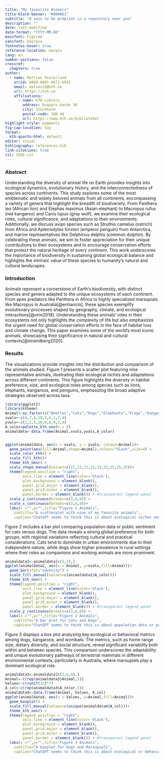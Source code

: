 ```yaml
---
title: "My favourite Animals"
title-block-banner: "#000061"
subtitle: "A soon to be preprint in a repository near you"
description: ""
date: last-modified
date-format: "YYYY-MM-DD"
mainfont: Figtree
sansfont: Georgia
footnotes-hover: true
reference-location: margin
lang: en
number-sections: false
crossref:
  chapters: true
author:
  - name: Mattias Vesterlund
    orcid: 0000-0001-9471-6592
    email: matves29@kth.se
    url: https://kth.se
    affiliations:
      - name: KTH Library
        address: Osquars backe 30
        city: Stockholm
        postal-code: 100 44
        url: https://www.kth.se/biblioteket
highlight-style: pygments
fig-cap-location: top
format: 
  kth-quarto-html: default
editor: visual
bibliography: references.bib
link-citations: true
csl: IEEE.csl
---
```


### Abstract

Understanding the diversity of animal life on Earth provides insights into ecological dynamics, evolutionary history, and the interconnectedness of species across continents. This study explores some of the most emblematic and widely beloved animals from all continents, encompassing a variety of genera that highlight the breadth of biodiversity. From Panthera leo (African lion) and Elephas maximus (Asian elephant) to Macropus rufus (red kangaroo) and Canis lupus (gray wolf), we examine their ecological roles, cultural significance, and adaptations to their environments. Additionally, we discuss avian species such as Struthio camelus (ostrich) from Africa and Aptenodytes forsteri (emperor penguin) from Antarctica, and marine representatives like Delphinus delphis (common dolphin). By celebrating these animals, we aim to foster appreciation for their unique contributions to their ecosystems and to encourage conservation efforts that protect the natural heritage of every continent. This work underscores the importance of biodiversity in sustaining global ecological balance and highlights the intrinsic value of these species to humanity's natural and cultural landscapes.

### Introduction

Animals represent a cornerstone of Earth's biodiversity, with distinct species and genera adapted to the unique ecosystems of each continent. From apex predators like Panthera in Africa to highly specialized marsupials like Macropus in Australia[@enhancin], these species exemplify evolutionary processes shaped by geography, climate, and ecological interactions[@orre2019]. Understanding these animals’ roles in their ecosystems not only highlights the complexity of life but also emphasizes the urgent need for global conservation efforts in the face of habitat loss and climate change. This paper examines some of the world’s most iconic animals, showcasing their significance in natural and cultural contexts[@strandberg2020].

### Results

The visualizations provide insights into the distribution and comparison of the animals studied. Figure 1 presents a scatter plot featuring nine representative animals, illustrating their ecological niches and adaptations across different continents. This figure highlights the diversity in habitat preference, size, and ecological roles among species such as lions, elephants, kangaroos, and penguins, emphasizing the broad adaptive strategies observed across taxa.

```r
library(ggplot2)
library(ktheme)
Animal<-as.factor(c("Beetles","Cats","Dogs","Elephants","Frogs","Kangaroos","Rabbits","Rats","Wombats"))
xvals<-c(4,7,8,10,3,6,1,7,4)
yvals<-c(2,1,5,10,6,8,9,3,4)
A_color=palette_kth_neo(n = 9)
animaldata<-data.frame(Animal,xvals,yvals,A_color)


ggplot(animaldata, aes(x = xvals, y = yvals, colour=Animal))+
  geom_point(aes(fill=Animal,shape=Animal),colour="black",size=4) +
  scale_color_kth() +
  scale_fill_kth()+
  theme_kth_neo() +
  scale_shape_manual(values=c(21,21,21,23,23,23,25,25,25))+
  theme(legend.position = "right",
        axis.line = element_line(color='black'),
        plot.background = element_blank(),
        panel.grid.major = element_blank(),
        panel.grid.minor = element_blank(),
        panel.border = element_blank()) + #transparent legend panel
  scale_y_continuous(breaks=c(3,6,9)) +
  scale_x_continuous(breaks=c(3,6,9))+
  labs(x ="",y="",title="Figure 1 Animals",
    subtitle="A scatterplot with nine of my favorite animals",
    caption="ChatGPT seems to think this is about ecological niches and stuff\n but in reality it's just random data that I threw in there to make a pretty scatter plot")

```

Figure 2 includes a bar plot comparing population data or public sentiment for cats versus dogs. The data reveals a strong global preference for both groups, with regional variations reflecting cultural and practical considerations. Cats tend to dominate in urban environments due to their independent nature, while dogs show higher prevalence in rural settings where their roles as companions and working animals are more prominent.

```r
animaldata2<-animaldata[c(2,3),]
ggplot(animaldata2, aes(x = Animal, y=xvals,fill=Animal))+
  geom_bar(stat="identity") +
  scale_fill_manual(values=c(animaldata2$A_color))+
  theme_kth_neo() +
  theme(legend.position = "right",
        axis.line = element_line(color='black'),
        plot.background = element_blank(),
        panel.grid.major = element_blank(),
        panel.grid.minor = element_blank(),
        panel.border = element_blank()) + #transparent legend panel
  scale_y_continuous(breaks=c(3,6,9)) +
  labs(x ="",y="",title="Figure 2 Animals",
    subtitle="A bar plot for Cats and Dogs",
    caption="ChatGPT seems to think this is about population data or public sentiment but in\n reality it's just the same random data that I threw in there to make a pretty bar plot")


```

Figure 3 displays a box plot analyzing key ecological or behavioral metrics among dogs, kangaroos, and wombats. The metrics, such as home range size, dietary diversity, and social structure, reveal significant variability both within and between species. This comparison underscores the adaptability and unique evolutionary pathways of terrestrial mammals in different environmental contexts, particularly in Australia, where marsupials play a dominant ecological role.

```r

animaldata3<-animaldata[c(3,6,9),]
Animal<-c(rep(animaldata3$Animal,5))
Values<-c(runif(15)*7)
A_col<-c(rep(animaldata3$A_color,5))
animaldata4<-data.frame(Animal, Values, A_col)
ggplot(animaldata4, aes(x = Values, y=Animal,fill=Animal))+
  geom_boxplot() +
  scale_fill_manual(values=c(unique(animaldata4$A_col)))+
  theme_kth_neo() +
  theme(legend.position = "right",
        axis.line = element_line(color='black'),
        plot.background = element_blank(),
        panel.grid.major = element_blank(),
        panel.grid.minor = element_blank(),
        panel.border = element_blank()) + #transparent legend panel
  labs(x ="",y="",title="Figure 3 Animals",
    subtitle="A boxplot for Dogs and Marsupials",
    caption="ChatGPT seems to think this is about ecological or behavioral metrics but in\n reality it's just some other random data that I threw in there to make a pretty boxplot")

```
